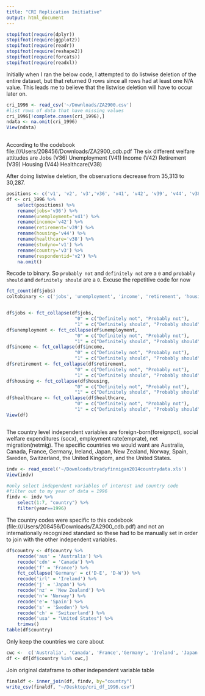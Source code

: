 ```yaml
---
title: "CRI Replication Initiative"
output: html_document
---
```


```r
stopifnot(require(dplyr))
stopifnot(require(ggplot2))
stopifnot(require(readr))
stopifnot(require(reshape2))
stopifnot(require(forcats))
stopifnot(require(readxl))
```
Initially when I ran the below code, I attempted to do listwise deletion of the entire 
dataset, but that returned 0 rows since all rows had at least one N/A value. This leads
me to believe that the listwise deletion will have to occur later on.

```r
cri_1996 <- read_csv('~/Downloads/ZA2900.csv')
#list rows of data that have missing values
cri_1996[!complete.cases(cri_1996),]
ndata <- na.omit(cri_1996)
View(ndata)
         
```

According to the codebook file:///Users/208456/Downloads/ZA2900_cdb.pdf
The six different welfare attitudes are
Jobs (V36)
Unemployment (V41)
Income (V42)
Retirement (V39)
Housing (V44)
Healthcare(V38)

After doing listwise deletion, the observations decrease from 35,313 to 30,287. 
```r
positions <- c('v1', 'v2', 'v3','v36', 'v41', 'v42', 'v39', 'v44', 'v38')
df <- cri_1996 %>% 
    select(positions) %>% 
    rename(jobs='v36') %>% 
    rename(unemployment='v41') %>% 
    rename(income='v42') %>% 
    rename(retirement='v39') %>% 
    rename(housing='v44') %>% 
    rename(healthcare='v38') %>% 
    rename(studyno='v1') %>% 
    rename(country='v3') %>% 
    rename(respondentid='v2') %>% 
    na.omit()

```

Recode to binary. So `probably not` and `definitely no`t are a `0` and `probably should` and `definitely should` are a `0`. Excuse the repetitive code for now
```r
fct_count(df$jobs)
coltobinary <- c('jobs', 'unemployment', 'income', 'retirement', 'housing', 'healthcare')


df$jobs <- fct_collapse(df$jobs,
                         "0" = c("Definitely not", "Probably not"),
                         "1" = c("Definitely should", "Probably should"))
df$unemployment <- fct_collapse(df$unemployment,
                         "0" = c("Definitely not", "Probably not"),
                         "1" = c("Definitely should", "Probably should"))
df$income <- fct_collapse(df$income,
                         "0" = c("Definitely not", "Probably not"),
                         "1" = c("Definitely should", "Probably should"))
df$retirement <- fct_collapse(df$retirement,
                         "0" = c("Definitely not", "Probably not"),
                         "1" = c("Definitely should", "Probably should"))
df$housing <- fct_collapse(df$housing,
                         "0" = c("Definitely not", "Probably not"),
                         "1" = c("Definitely should", "Probably should"))
df$healthcare <- fct_collapse(df$healthcare,
                         "0" = c("Definitely not", "Probably not"),
                         "1" = c("Definitely should", "Probably should"))
View(df)



```

The country level independent variables are foreign-born(foreignpct), social welfare expenditures (socx), employment rate(emprate), net migration(netmig).
The specific countries we would want are Australia, Canada, France, Germany, Ireland, Japan, New Zealand, Norway, Spain, Sweden, Switzerland, the United Kingdom, and the United States.
```r
indv <- read_excel('~/Downloads/bradyfinnigan2014countrydata.xls')
View(indv)

#only select independent variables of interest and country code
#filter out to my year of data = 1996
findv <- indv %>% 
    select(1:7, "country") %>% 
    filter(year==1996)
```
The country codes were specific to this codebook (file:///Users/208456/Downloads/ZA2900_cdb.pdf) and not an internationally recognized standard so these had to be manually set in order to join with the other independent variables.
```r

df$country <- df$country %>% 
    recode('aus' = 'Australia') %>% 
    recode('cdn' = 'Canada') %>% 
    recode('f' = 'France') %>% 
    fct_collapse('Germany' = c('D-E', 'D-W')) %>% 
    recode('irl' = 'Ireland') %>% 
    recode('j' = 'Japan') %>% 
    recode('nz' = 'New Zealand') %>% 
    recode('n'= 'Norway') %>% 
    recode('e'= 'Spain') %>% 
    recode('s' = 'Sweden') %>% 
    recode('ch' = 'Switzerland') %>% 
    recode('usa' = "United States") %>% 
    trimws()
table(df$country)

```

Only keep the countries we care about
```r
cwc <-  c('Australia', 'Canada', 'France','Germany', 'Ireland', 'Japan', 'New Zealand', 'Norway', 'Spain', 'Sweden', 'Switzerland', 'United States')
df <- df[df$country %in% cwc,]

```
Join original dataframe to other independent variable table
```r
finaldf <- inner_join(df, findv, by="country")
write_csv(finaldf, "~/Desktop/cri_df_1996.csv")
```

